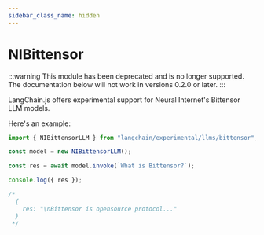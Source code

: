 ```yaml
---
sidebar_class_name: hidden
---
```


# NIBittensor

:::warning
This module has been deprecated and is no longer supported. The documentation below will not work in versions 0.2.0 or later.
:::

LangChain.js offers experimental support for Neural Internet's Bittensor LLM models.

Here's an example:

```typescript
import { NIBittensorLLM } from "langchain/experimental/llms/bittensor";

const model = new NIBittensorLLM();

const res = await model.invoke(`What is Bittensor?`);

console.log({ res });

/*
  {
    res: "\nBittensor is opensource protocol..."
  }
 */

```
